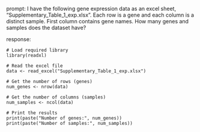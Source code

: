 prompt:
I have the following gene expression data as an excel sheet, "Supplementary_Table_1_exp.xlsx". Each row is a gene and each column is a distinct sample. First column contains gene names. How many genes and samples does the dataset have?

response:
```
# Load required library
library(readxl)

# Read the excel file
data <- read_excel("Supplementary_Table_1_exp.xlsx")

# Get the number of rows (genes)
num_genes <- nrow(data)

# Get the number of columns (samples)
num_samples <- ncol(data)

# Print the results
print(paste("Number of genes:", num_genes))
print(paste("Number of samples:", num_samples))
```

